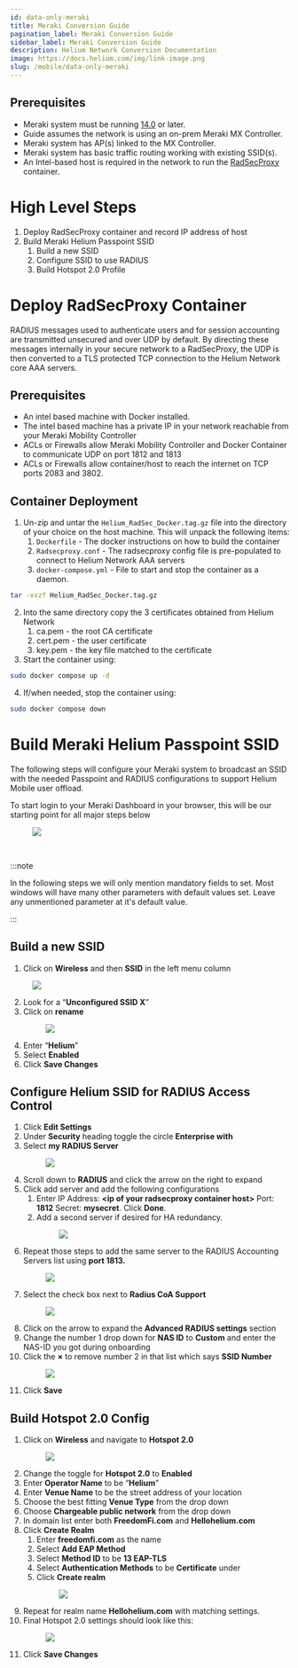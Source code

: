 ```yaml
---
id: data-only-meraki
title: Meraki Conversion Guide
pagination_label: Meraki Conversion Guide
sidebar_label: Meraki Conversion Guide
description: Helium Network Conversion Documentation
image: https://docs.helium.com/img/link-image.png
slug: /mobile/data-only-meraki
---
```



## Prerequisites

- Meraki system must be running
  [14.0](https://documentation.meraki.com/General_Administration/Firmware_Upgrades/Cisco_Meraki_Firmware_FAQ)
  or later.
- Guide assumes the network is using an on-prem Meraki MX Controller.
- Meraki system has AP(s) linked to the MX Controller.
- Meraki system has basic traffic routing working with existing SSID(s).
- An Intel-based host is required in the network to run the
  [RadSecProxy](https://github.com/novalabsxyz/radsec-proxy) container.

# High Level Steps

1. Deploy RadSecProxy container and record IP address of host
2. Build Meraki Helium Passpoint SSID
   1. Build a new SSID
   2. Configure SSID to use RADIUS
   3. Build Hotspot 2.0 Profile

# Deploy RadSecProxy Container

RADIUS messages used to authenticate users and for session accounting are transmitted unsecured and
over UDP by default. By directing these messages internally in your secure network to a RadSecProxy,
the UDP is then converted to a TLS protected TCP connection to the Helium Network core AAA servers.

## Prerequisites

- An intel based machine with Docker installed.
- The intel based machine has a private IP in your network reachable from your Meraki Mobility
  Controller
- ACLs or Firewalls allow Meraki Mobility Controller and Docker Container to communicate UDP on port
  1812 and 1813
- ACLs or Firewalls allow container/host to reach the internet on TCP ports 2083 and 3802\.

## Container Deployment

1. Un-zip and untar the `Helium_RadSec_Docker.tag.gz` file into the directory of your choice on the
   host machine. This will unpack the following items:
   1. `Dockerfile` \- The docker instructions on how to build the container
   2. `Radsecproxy.conf` \- The radsecproxy config file is pre-populated to connect to Helium
      Network AAA servers
   3. `docker-compose.yml` \- File to start and stop the container as a daemon.

```bash
tar -xvzf Helium_RadSec_Docker.tag.gz
```

2. Into the same directory copy the 3 certificates obtained from Helium Network
   1. ca.pem \- the root CA certificate
   2. cert.pem \- the user certificate
   3. key.pem \- the key file matched to the certificate
3. Start the container using:

```bash
sudo docker compose up -d
```

4. If/when needed, stop the container using:

```bash
sudo docker compose down
```

# Build Meraki Helium Passpoint SSID

The following steps will configure your Meraki system to broadcast an SSID with the needed Passpoint
and RADIUS configurations to support Helium Mobile user offload.

To start login to your Meraki Dashboard in your browser, this will be our starting point for all
major steps below

<figure className="screensnippet-wrapper">
  <img
    src={useBaseUrl('img/mobile-data-only/meraki/Meraki-figure-1.png')}
    style={{ maxHeight: '500px' }}
    className="add-border-radius add-shadow add-shadow-margin"
  />
</figure>
<br />

:::note

In the following steps we will only mention mandatory fields to set. Most windows will have many
other parameters with default values set. Leave any unmentioned parameter at it's default value.

:::

## Build a new SSID

1. Click on **Wireless** and then **SSID** in the left menu column

<figure className="screensnippet-wrapper">
  <img
    src={useBaseUrl('img/mobile-data-only/meraki/Meraki-figure-2.png')}
    style={{ maxHeight: '500px' }}
    className="add-border-radius add-shadow add-shadow-margin"
  />
</figure>

2. Look for a “**Unconfigured SSID X**”
3. Click on **rename**
   <figure className="screensnippet-wrapper">
     <img
       src={useBaseUrl('img/mobile-data-only/meraki/Meraki-figure-3.png')}
       style={{ maxHeight: '500px' }}
       className="add-border-radius add-shadow add-shadow-margin"
     />
   </figure>
4. Enter “**Helium**”
5. Select **Enabled**
6. Click **Save Changes**

## Configure Helium SSID for RADIUS Access Control

1. Click **Edit Settings**
2. Under **Security** heading toggle the circle **Enterprise with**
3. Select **my RADIUS Server**
   <figure className="screensnippet-wrapper">
     <img
       src={useBaseUrl('img/mobile-data-only/meraki/Meraki-figure-4.png')}
       style={{ maxHeight: '500px' }}
       className="add-border-radius add-shadow add-shadow-margin"
     />
   </figure>
4. Scroll down to **RADIUS** and click the arrow on the right to expand
5. Click add server and add the following configurations
   1. Enter IP Address: **\<ip of your radsecproxy container host\>** Port: **1812** Secret:
      **mysecret**. Click **Done**.
   2. Add a second server if desired for HA redundancy.
      <figure className="screensnippet-wrapper">
        <img
          src={useBaseUrl('img/mobile-data-only/meraki/Meraki-figure-5.png')}
          style={{ maxHeight: '500px' }}
          className="add-border-radius add-shadow add-shadow-margin"
        />
      </figure>
6. Repeat those steps to add the same server to the RADIUS Accounting Servers list using **port
   1813\.**
   <figure className="screensnippet-wrapper">
     <img
       src={useBaseUrl('img/mobile-data-only/meraki/Meraki-figure-6.png')}
       style={{ maxHeight: '500px' }}
       className="add-border-radius add-shadow add-shadow-margin"
     />
   </figure>
7. Select the check box next to **Radius CoA Support**
   <figure className="screensnippet-wrapper">
     <img
       src={useBaseUrl('img/mobile-data-only/meraki/Meraki-figure-7.png')}
       style={{ maxHeight: '500px' }}
       className="add-border-radius add-shadow add-shadow-margin"
     />
   </figure>
8. Click on the arrow to expand the **Advanced RADIUS settings** section
9. Change the number 1 drop down for **NAS ID** to **Custom** and enter the NAS-ID you got during
   onboarding
10. Click the **×** to remove number 2 in that list which says **SSID Number**
    <figure className="screensnippet-wrapper">
      <img
        src={useBaseUrl('img/mobile-data-only/meraki/Meraki-figure-8.png')}
        style={{ maxHeight: '450px' }}
        className="add-border-radius add-shadow add-shadow-margin"
      />
    </figure>
11. Click **Save**

## Build Hotspot 2.0 Config

1. Click on **Wireless** and navigate to **Hotspot 2.0**
   <figure className="screensnippet-wrapper">
     <img
       src={useBaseUrl('img/mobile-data-only/meraki/Meraki-figure-10.png')}
       style={{ maxHeight: '500px' }}
       className="add-border-radius add-shadow add-shadow-margin"
     />
   </figure>
2. Change the toggle for **Hotspot 2.0** to **Enabled**
3. Enter **Operator Name** to be “**Helium**”
4. Enter **Venue Name** to be the street address of your location
5. Choose the best fitting **Venue Type** from the drop down
6. Choose **Chargeable public network** from the drop down
7. In domain list enter both **FreedomFi.com** and **Hellohelium.com**
8. Click **Create Realm**
   1. Enter **freedomfi.com** as the name
   2. Select **Add EAP Method**
   3. Select **Method ID** to be **13 EAP-TLS**
   4. Select **Authentication Methods** to be **Certificate** under
   5. Click **Create realm**
      <figure className="screensnippet-wrapper">
        <img
          src={useBaseUrl('img/mobile-data-only/meraki/Meraki-figure-11.png')}
          style={{ maxHeight: '400px' }}
          className="add-border-radius add-shadow add-shadow-margin"
        />
      </figure>
9. Repeat for realm name **Hellohelium.com** with matching settings.
10. Final Hotspot 2.0 settings should look like this:
    <figure className="screensnippet-wrapper">
      <img
        src={useBaseUrl('img/mobile-data-only/meraki/Meraki-figure-12.png')}
        style={{ maxHeight: '600px' }}
        className="add-border-radius add-shadow add-shadow-margin"
      />
    </figure>
11. Click **Save Changes**
